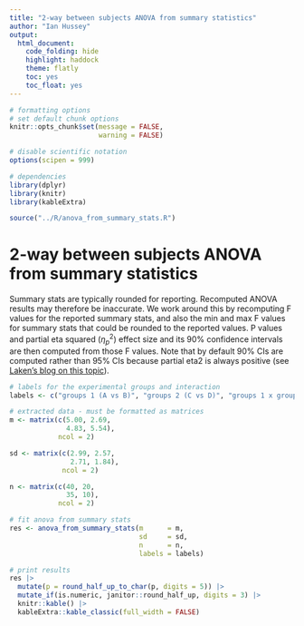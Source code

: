 ```yaml
---
title: "2-way between subjects ANOVA from summary statistics"
author: "Ian Hussey"
output:
  html_document:
    code_folding: hide
    highlight: haddock
    theme: flatly
    toc: yes
    toc_float: yes
---
```


```r

# formatting options
# set default chunk options
knitr::opts_chunk$set(message = FALSE, 
                      warning = FALSE)

# disable scientific notation
options(scipen = 999) 

```

```r

# dependencies
library(dplyr)
library(knitr)
library(kableExtra)

source("../R/anova_from_summary_stats.R")

```

# 2-way between subjects ANOVA from summary statistics 

Summary stats are typically rounded for reporting. Recomputed ANOVA results may therefore be inaccurate. We work around this by recomputing F values for the reported summary stats, and also the min and max F values for summary stats that could be rounded to the reported values. P values and partial eta squared ($\eta_p^2$) effect size and its 90% confidence intervals are then computed from those F values. Note that by default 90% CIs are computed rather than 95% CIs because partial eta2 is always positive (see [Laken's blog on this topic](https://daniellakens.blogspot.com/2014/06/calculating-confidence-intervals-for.html)). 

```r

# labels for the experimental groups and interaction
labels <- c("groups 1 (A vs B)", "groups 2 (C vs D)", "groups 1 x groups 2 interaction")

# extracted data - must be formatted as matrices
m <- matrix(c(5.00, 2.69,
              4.83, 5.54),
            ncol = 2)

sd <- matrix(c(2.99, 2.57,
               2.71, 1.84),
             ncol = 2)

n <- matrix(c(40, 20,
              35, 10),
            ncol = 2)

# fit anova from summary stats
res <- anova_from_summary_stats(m      = m,
                                sd     = sd,
                                n      = n,
                                labels = labels)

# print results
res |>
  mutate(p = round_half_up_to_char(p, digits = 5)) |>
  mutate_if(is.numeric, janitor::round_half_up, digits = 3) |>
  knitr::kable() |>
  kableExtra::kable_classic(full_width = FALSE)

```





